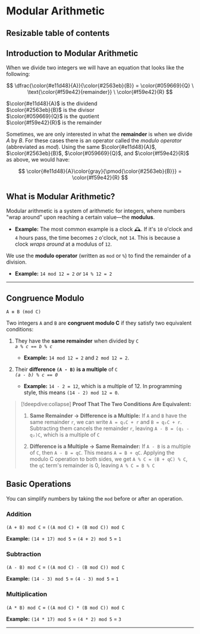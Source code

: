 
# Modular Arithmetic

## Resizable table of contents

## Introduction to Modular Arithmetic

When we divide two integers we will have an equation that looks like the following:



$$
\dfrac{\color{#e11d48}{A}}{\color{#2563eb}{B}} = \color{#059669}{Q} \ \text{\color{#f59e42}{remainder}} \ \color{#f59e42}{R}
$$

$\color{#e11d48}{A}$ is the dividend  
$\color{#2563eb}{B}$ is the divisor  
$\color{#059669}{Q}$ is the quotient  
$\color{#f59e42}{R}$ is the remainder

Sometimes, we are only interested in what the **remainder** is when we divide $A$ by $B$.
For these cases there is an operator called the *modulo operator* (abbreviated as *mod*).
Using the same $\color{#e11d48}{A}$, $\color{#2563eb}{B}$, $\color{#059669}{Q}$, and $\color{#f59e42}{R}$ as above, we would have: 

$$ 
\color{#e11d48}{A}\color{gray}{\pmod{\color{#2563eb}{B}}} = \color{#f59e42}{R} 
$$


## What is Modular Arithmetic?


Modular arithmetic is a system of arithmetic for integers,
 where numbers "wrap around" upon reaching a certain value—the 
 **modulus**.
* **Example:** The most common example is a clock 🕰️. 
 If it's `10` o'clock and `4` hours pass, 
 the time becomes `2` o'clock, not `14`. 
 This is because a clock *wraps around* at a modulus of `12`.

 We use the **modulo operator** (written as `mod` or `%`) 
 to find the remainder of a division.
* **Example:** `14 mod 12 = 2` *or* `14 % 12 = 2`

---

## Congruence Modulo 

`A ≡ B (mod C)`

Two integers `A` and `B` are **congruent modulo C** if they satisfy two equivalent conditions:

1. They have the **same remainder** when divided by `C`  
*`a % c == b % c`*
    * **Example:** `14 mod 12 = 2` and `2 mod 12 = 2`.

2. Their **difference `(A - B)` is a multiple** of `C`  
*`(a - b) % c == 0`*
    * **Example:** `14 - 2 = 12`, which is a multiple of 12. In programming style, this means `(14 - 2) mod 12 = 0`.




> [!deepdive:collapse]
> **Proof That The Two Conditions Are Equivalent:**
> 
> 1.  **Same Remainder → Difference is a Multiple:**
>     If `A` and `B` have the same remainder `r`, we can write `A = q₁C + r`  and `B = q₂C + r`. Subtracting them cancels the remainder `r`, leaving `A - B = (q₁ - q₂)C`, which is a multiple of `C`
> 
> 2. **Difference is a Multiple → Same Remainder:**
>   If `A - B` is a multiple of `C`, then `A - B = qC`. This means `A = B + qC`. Applying the modulo C operation to both sides, we get `A % C = (B + qC) % C`, the `qC` term's remainder is 0, leaving `A % C = B % C`


## Basic Operations

You can simplify numbers by taking the `mod` before or after an operation.

### Addition
`(A + B) mod C` = `((A mod C) + (B mod C)) mod C`

**Example:** `(14 + 17) mod 5` = `(4 + 2) mod 5` = `1`

### Subtraction

`(A - B) mod C` = `((A mod C) - (B mod C)) mod C`

**Example:** `(14 - 3) mod 5` = `(4 - 3) mod 5` = `1`

### Multiplication

`(A * B) mod C` = `((A mod C) * (B mod C)) mod C`
    
**Example:** `(14 * 17) mod 5` = `(4 * 2) mod 5` = `3`

---
